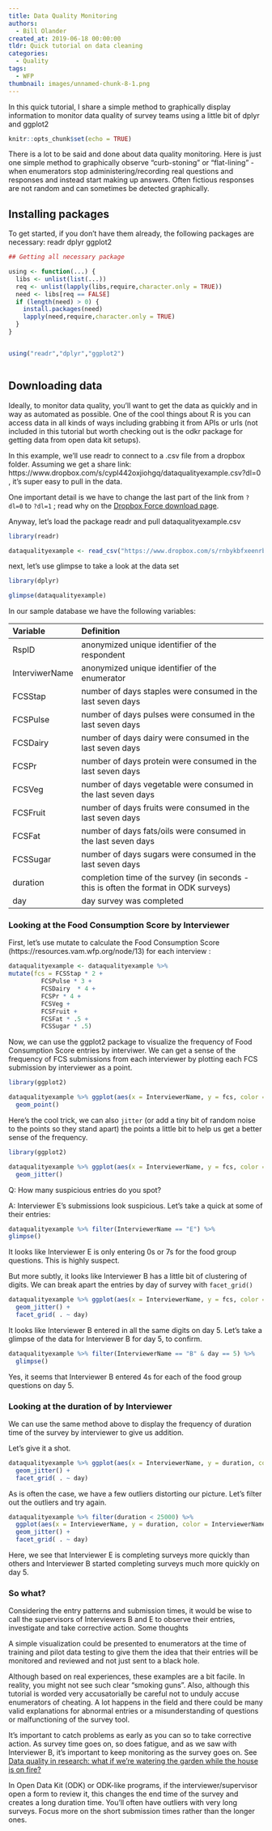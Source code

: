```yaml
---
title: Data Quality Monitoring
authors: 
  - Bill Olander
created_at: 2019-06-18 00:00:00
tldr: Quick tutorial on data cleaning
categories:
  - Quality
tags:
  - WFP
thumbnail: images/unnamed-chunk-8-1.png
---
```

  
  In this quick tutorial, I share a simple method to graphically display information to monitor data quality of survey teams using a little bit of dplyr and ggplot2
<!--MORE-->
  
  ```r
knitr::opts_chunk$set(echo = TRUE)
```

There is a lot to be said and done about data quality monitoring. Here is just one simple method to graphically observe “curb-stoning” or “flat-lining” - when enumerators stop administering/recording real questions and responses and instead start making up answers. Often fictious responses are not random and can sometimes be detected graphically.

## Installing packages

To get started, if you don’t have them already, the following packages are necessary: readr dplyr ggplot2

```r
## Getting all necessary package

using <- function(...) {
  libs <- unlist(list(...))
  req <- unlist(lapply(libs,require,character.only = TRUE))
  need <- libs[req == FALSE]
  if (length(need) > 0) { 
    install.packages(need)
    lapply(need,require,character.only = TRUE)
  }
}


using("readr","dplyr","ggplot2")



```


## Downloading data

Ideally, to monitor data quality, you’ll want to get the data as quickly and in way as automated as possible. One of the cool things about R is you can access data in all kinds of ways including grabbing it from APIs or urls (not included in this tutorial but worth checking out is the odkr package for getting data from open data kit setups).

In this example, we’ll use readr to connect to a .csv file from a dropbox folder. Assuming we get a share link: https://www.dropbox.com/s/cypl442oxjiohgq/dataqualityexample.csv?dl=0 , it’s super easy to pull in the data.

One important detail is we have to change the last part of the link from `?dl=0` to `?dl=1` ; read why on the [Dropbox Force download page](https://help.dropbox.com/files-folders/share/force-download).

Anyway, let’s load the package readr and pull dataqualityexample.csv
```r
library(readr)

dataqualityexample <- read_csv("https://www.dropbox.com/s/rnbykbfxeenrbqc/dataqualityexample.csv?dl=1")
```

next, let’s use glimpse to take a look at the data set
```r
library(dplyr)

glimpse(dataqualityexample)
```


In our sample database we have the following variables:
  
  | Variable    | Definition                                            | 
  |:------------|:------------------------------------------------------|
  |RspID 	      |anonymized unique identifier of the respondent
|InterviwerName| 	anonymized unique identifier of the enumerator
|FCSStap 	  | number of days staples were consumed in the last seven days
|FCSPulse 	| number of days pulses were consumed in the last seven days
|FCSDairy 	| number of days dairy were consumed in the last seven days
|FCSPr 	    | number of days protein were consumed in the last seven days
|FCSVeg 	  | number of days vegetable were consumed in the last seven days
|FCSFruit 	| number of days fruits were consumed in the last seven days
|FCSFat 	  |number of days fats/oils were consumed in the last seven days
|FCSSugar 	|number of days sugars were consumed in the last seven days
|duration 	| completion time of the survey (in seconds - this is often the format in ODK surveys)
|day        |	day survey was completed



### Looking at the Food Consumption Score by Interviewer

First, let’s use mutate to calculate the Food Consumption Score (https://resources.vam.wfp.org/node/13) for each interview :
  
  ```r
dataqualityexample <- dataqualityexample %>%
  mutate(fcs = FCSStap * 2 + 
           FCSPulse * 3 + 
           FCSDairy  * 4 + 
           FCSPr * 4 + 
           FCSVeg + 
           FCSFruit + 
           FCSFat * .5 + 
           FCSSugar * .5)
```

Now, we can use the ggplot2 package to visualize the frequency of Food Consumption Score entries by interviwer. We can get a sense of the frequency of FCS submissions from each interviewer by plotting each FCS submission by interviewer as a point.

```r
library(ggplot2)

dataqualityexample %>% ggplot(aes(x = InterviewerName, y = fcs, color = InterviewerName)) +
  geom_point() 
```

Here’s the cool trick, we can also `jitter` (or add a tiny bit of random noise to the points so they stand apart) the points a little bit to help us get a better sense of the frequency.

```r
library(ggplot2)

dataqualityexample %>% ggplot(aes(x = InterviewerName, y = fcs, color = InterviewerName)) +
  geom_jitter() 

```

Q: How many suspicious entries do you spot?
  
  A: Interviewer E’s submissions look suspicious. Let’s take a quick at some of their entries:
  
  ```r
dataqualityexample %>% filter(InterviewerName == "E") %>%
  glimpse()
```


It looks like Interviewer E is only entering 0s or 7s for the food group questions. This is highly suspect.

But more subtly, it looks like Interviewer B has a little bit of clustering of digits. We can break apart the entries by day of survey with `facet_grid()`

```r
dataqualityexample %>% ggplot(aes(x = InterviewerName, y = fcs, color = InterviewerName)) + 
  geom_jitter() +
  facet_grid( . ~ day) 
```

It looks like Interviewer B entered in all the same digits on day 5. Let’s take a glimpse of the data for Interviewer B for day 5, to confirm.

```r
dataqualityexample %>% filter(InterviewerName == "B" & day == 5) %>% 
  glimpse()
```


Yes, it seems that Interviewer B entered 4s for each of the food group questions on day 5.

### Looking at the duration of by Interviewer

We can use the same method above to display the frequency of duration time of the survey by interviewer to give us addition.

Let’s give it a shot.
```r
dataqualityexample %>% ggplot(aes(x = InterviewerName, y = duration, color = InterviewerName)) +  
  geom_jitter() +
  facet_grid( . ~ day) 
```

As is often the case, we have a few outliers distorting our picture. Let’s filter out the outliers and try again.
```r
dataqualityexample %>% filter(duration < 25000) %>%
  ggplot(aes(x = InterviewerName, y = duration, color = InterviewerName)) +
  geom_jitter() +
  facet_grid( . ~ day) 
```

Here, we see that Interviewer E is completing surveys more quickly than others and Interviewer B started completing surveys much more quickly on day 5.


### So what?

Considering the entry patterns and submission times, it would be wise to call the supervisors of Interviewers B and E to observe their entries, investigate and take corrective action.
Some thoughts

A simple visualization could be presented to enumerators at the time of training and pilot data testing to give them the idea that their entries will be monitored and reviewed and not just sent to a black hole.

Although based on real experiences, these examples are a bit facile. In reality, you might not see such clear “smoking guns”. Also, although this tutorial is worded very accusatorially be careful not to unduly accuse enumerators of cheating. A lot happens in the field and there could be many valid explanations for abnormal entries or a misunderstanding of questions or malfunctioning of the survey tool.

It’s important to catch problems as early as you can so to take corrective action. As survey time goes on, so does fatigue, and as we saw with Interviewer B, it’s important to keep monitoring as the survey goes on. See [Data quality in research: what if we’re watering the garden while the house is on fire?](http://blogs.worldbank.org/opendata/data-quality-research-what-if-we-re-watering-garden-while-house-fire?cid=SHR_BlogSiteShare_XX_EXT)

In Open Data Kit (ODK) or ODK-like programs, if the interviewer/supervisor open a form to review it, this changes the end time of the survey and creates a long duration time. You’ll often have outliers with very long surveys. Focus more on the short submission times rather than the longer ones.

